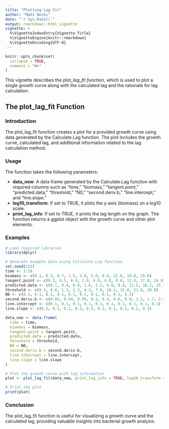 ---
title: "Plotting Lag Fit"
author: "Maks Necki"
date: "`r Sys.Date()`"
output: rmarkdown::html_vignette
vignette: >
  %\VignetteIndexEntry{Vignette Title}
  %\VignetteEngine{knitr::rmarkdown}
  %\VignetteEncoding{UTF-8}
---

```{r setup, include = FALSE}
knitr::opts_chunk$set(
  collapse = TRUE,
  comment = "#>"
)
```

This vignette describes the *plot_lag_fit function*, which is used to plot a single growth curve along with the calculated lag and the rationale for lag calculation.

## The plot_lag_fit Function
### Introduction
The plot_lag_fit function creates a plot for a provided growth curve using data generated by the Calculate.Lag function. The plot includes the growth curve, calculated lag, and additional information related to the lag calculation method.

### Usage
The function takes the following parameters:

- **data_new**: A data frame generated by the Calculate.Lag function with required columns such as "time," "biomass," "tangent.point," "predicted.data," "threshold," "N0," "second.deriv.b," "line.intercept," and "line.slope."
- **log10_transform**: If set to TRUE, it plots the y-axis (biomass) on a log10 scale.
- **print_lag_info**: If set to TRUE, it prints the lag length on the graph.
The function returns a ggplot object with the growth curve and other plot elements.

### Examples
```{r eval = FALSE}
# Load required libraries
library(dplyr)

# Generate example data using Calculate.Lag function
set.seed(123)
time <- 1:10
biomass <- c(0.1, 0.3, 0.7, 1.5, 3.0, 5.0, 8.0, 12.0, 18.0, 25.0)
tangent.point <- c(0.3, 0.5, 0.9, 2.0, 4.0, 6.0, 9.0, 12.0, 17.0, 24.0)
predicted.data <- c(0.1, 0.4, 0.8, 1.6, 3.2, 6.0, 8.8, 12.5, 18.2, 25.1)
threshold <- c(0.3, 0.8, 1.3, 2.3, 4.3, 7.0, 10.2, 15.0, 21.0, 28.0)
N0 <- c(0.1, 0.1, 0.1, 0.1, 0.1, 0.1, 0.1, 0.1, 0.1, 0.1)
second.deriv.b <- c(0.02, 0.04, 0.09, 0.2, 0.4, 0.6, 0.9, 1.2, 1.7, 2.4)
line.intercept <- c(0.1, 0.1, 0.1, 0.1, 0.1, 0.1, 0.1, 0.1, 0.1, 0.1)
line.slope <- c(0.2, 0.2, 0.2, 0.2, 0.2, 0.2, 0.2, 0.2, 0.2, 0.2)

data_new <- data.frame(
  time = time,
  biomass = biomass,
  tangent.point = tangent.point,
  predicted.data = predicted.data,
  threshold = threshold,
  N0 = N0,
  second.deriv.b = second.deriv.b,
  line.intercept = line.intercept,
  line.slope = line.slope
)

# Plot the growth curve with lag information
plot <- plot_lag_fit(data_new, print_lag_info = TRUE, log10_transform = TRUE)

# Print the plot
print(plot)
```
### Conclusion
The plot_lag_fit function is useful for visualizing a growth curve and the calculated lag, providing valuable insights into bacterial growth analysis.
